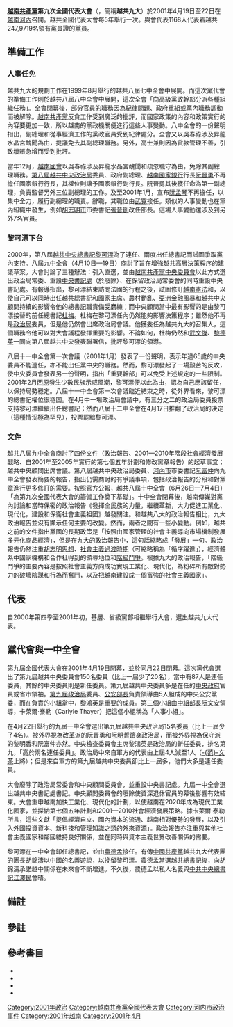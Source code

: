 {{Infobox historical event
  |Event_Name     = 越南共產黨第九次全國代表大會
  |Image_Name     = Flag of the Communist Party of Vietnam.svg
  |Imagesize      = 250px
  |Image_Alt      = 越共黨旗
  |Image_Caption  = 越南共產黨黨旗 
  |Thumb_Time     = 
  |Participants   = 1168位代表（包括越共第八屆中央委員會委員）
  |Location       = {{VIE}}[[河內|河內]]{{en-link|巴亭會堂|Ba Dinh Hall}}
  |Date           = 2001年4月19日至22日（4天）
  |Result         = 選出越共第九屆中央委員會委員
  |URL            = 
}}
'''[[越南共產黨|越南共產黨]]第九次全國代表大會'''（{{vie|qn=Đại hội đại biểu toàn quốc lần thứ IX Đảng Cộng sản Việt Nam|hn=大會代表全國𠞺次𠃩黨共產越南}}，簡稱'''越共九大'''）於2001年4月19日至22日在[[越南|越南]][[河內|河內]]{{en-link|巴亭會堂|Ba Dinh Hall}}召開。越共全國代表大會每5年舉行一次{{sfn|Báo điện tử Đảng Cộng sản Việt Nam}}。與會代表1168人代表着越共247,9719名領有黨員證的黨員。

== 準備工作 ==
=== 人事任免 ===
越共九大的規劃工作在1999年8月舉行的越共八屆七中全會中展開{{sfn|Thayer|2001|p=181}}。而這次黨代會的準備工作則於越共八屆八中全會中展開，這次全會「向高級黨政幹部分派各種組織任務」{{sfn|Thayer|2001|p=181}}。全會閉幕後，部分官員的職務因為紀律問題、政府重組或黨內職務調動而被解除{{sfn|Thayer|2001|p=181}}。[[越南共產黨|越南共產黨]]反貪工作受到廣泛的批評，而國家政策的內容和政策實行的內容要更加一致，所以越南的黨政機關便進行這些人事變動{{sfn|Thayer|2001|p=182}}。八中全會的一份聲明指出，副總理{{vi-link|吳春祿|Ngô Xuân Lộc}}和從事經濟工作的黨政官員{{vi-link|高士兼|Cao Sĩ Kiêm}}受到紀律處分{{sfn|Thayer|2001|p=182}}。全會又以吳春祿涉及昇龍水晶宮醜聞為由，提議免去其副總理職務{{sfn|Thayer|2001|p=182}}。另外，高士兼則因為貸款管理不善，引致壞賬急增而受到批評{{sfn|Thayer|2001|p=182}}。

當年12月，[[越南國會|越南國會]]以吳春祿涉及昇龍水晶宮醜聞和疏忽職守為由，免除其副總理職務{{sfn|Thayer|2001|p=182}}。[[越南共產黨中央政治局#第八屆政治局|第八屆越共中央政治局]]委員、政府副總理、[[越南國家銀行|越南國家銀行]]行長[[阮晉勇|阮晉勇]]不再擔任國家銀行行長，其權位則讓予國家銀行副行長{{vi-link|黎德邃|Lê Đức Thúy}}{{sfn|Thayer|2001|p=182}}。阮晉勇其後獲任命為第一副總理，負責監督另外三位副總理的工作{{sfn|Thayer|2001|p=182}}。及至2001年1月，{{en-link|越南國會常務委員會|Standing Committee of the National Assembly|國會常務委員會}}宣布[[阮孟琴|阮孟琴]]不再擔任{{en-link|越南外交部|Ministry of Foreign Affairs (Vietnam)|外交部長}}，以集中全力，履行副總理的職責{{efn|外交部長一職由{{vi-link|阮怡年|Nguyễn Dy Niên}}接任{{sfn|Thayer|2001|p=182}}。}}。{{en-link|越南工商部|Ministry of Industry and Trade (Vietnam)|貿易部長}}{{vi-link|張庭選|Trương Đình Tuyển}}辭職，其職位由[[武寬|武寬]]接任{{sfn|Thayer|2001|p=182}}。類似的人事變動也在黨內組織中發生，例如[[胡志明市|胡志明市]]市委書記[[張晉創|張晉創]]改任{{vi-link|越南共產黨中央委員會經濟部|Ban Kinh tế Trung ương Đảng Cộng sản Việt Nam|越共中央經濟部}}部長{{sfn|Thayer|2001|p=182}}。這場人事變動還涉及到另外7名官員{{sfn|Thayer|2001|p=182}}。

=== 黎可漂下台 ===
2000年，第八屆[[越南共產黨中央委員會總書記|越共中央總書記]][[黎可漂|黎可漂]]為了連任、兩度出任總書記而試圖爭取黨內支持{{sfn|Thayer|2001|p=183}}。八屆九中全會（4月10日—19日）商討了旨在增強越共高層決策程序的建議草案{{sfn|Thayer|2001|p=183}}。大會討論了三種辦法：引入直選，並由[[越南共產黨中央委員會|越南共產黨中央委員會]]以此方式選出政治局常委、重設[[越南共產黨中央書記處|中央書記處]]（於{{vi-link|越南共產黨第八次全國代表大會|Đại hội Đảng Cộng sản Việt Nam VIII|越共八大}}廢除）、在保留政治局常委會的同時重設中央書記處{{sfn|Thayer|2001|p=183}}。有報導指出，黎可漂結束訪問法國的行程之後，試圖修訂[[越南憲法|越南憲法]]和{{vi-link|越南共產黨章程|Điều lệ Đảng Cộng sản Việt Nam}}，以使自己可以同時出任越共總書記和[[越南國家主席|國家主席]]{{sfn|Thayer|2001|p=183}}。農村動亂、[[亞洲金融風暴|亞洲金融風暴]]和越共中央顧問持續的影響令他的總書記職責備受磨練；而中央顧問當中最有影響的是由黎可漂接替的前任總書記[[杜梅|杜梅]]{{sfn|Thayer|2001|p=183}}。杜梅在黎可漂任內仍然能夠影響決策程序；雖然他不再是[[越南共產黨中央政治局|政治局]]委員，但是他仍然會出席政治局會議{{sfn|Thayer|2001|p=183}}。他獲委任為越共九大的召集人，這個職務令他可以對大會議程發揮重要的影響{{sfn|Thayer|2001|p=183}}。不論如何，杜梅仍然和[[武文傑|武文傑]]、[[黎德英|黎德英]]一同向第八屆越共中央發表聯署信，批評黎可漂的領導{{sfn|Thayer|2001|p=183}}。

八屆十一中全會第一次會議（2001年1月）發表了一份聲明，表示年過65歲的中央委員不能連任，亦不能出任黨中央的職務{{sfn|Abuza|2002|p=1}}。然而，黎可漂發起了一場艱苦的反攻，使中央委員會發表另一份聲明，指出「重要幹部」可以免受上述規定的一些限制{{sfn|Abuza|2002|p=1}}。2001年2月[[西原|西原]]發生少數民族示威風潮，黎可漂便以此為由，認為自己應該留任，以保持局勢穩定{{sfn|Abuza|2002|p=1}}。八屆十一中全會第一次會議臨近結束之時，從外界看來，黎可漂的總書記權位很穩固{{sfn|Abuza|2002|p=1}}。在4月中一場政治局會議中，有三分之二的政治局委員投票支持黎可漂繼續出任總書記；然而八屆十二中全會在4月17日推翻了政治局的決定（這種情況極為罕見），投票罷黜黎可漂{{sfn|Abuza|2002|p=1}}。

=== 文件 ===
越共八屆九中全會商討了四份文件（政治報告、2001—2010年階段社會經濟發展戰略、自2001年至2005年實行的第七個五年計劃和修改黨章報告）的起草事宜；越共中央顧問出席會議{{sfn|Thayer|2001|p=184}}。第八屆越共中央政治局委員、[[河內市|河內市]]市委書記[[阮富仲|阮富仲]]向九中全會發表簡要的報告，指出仍需商討的有爭議事項，包括政治報告的分段和對黨章進行更多修訂的需要{{sfn|Thayer|2001|p=184}}。按照官方公報，越共八屆十中全會（6月26日—7月4日）「為第九次全國代表大會的籌備工作奠下基礎」{{sfn|Thayer|2001|p=184}}。十中全會閉幕後，越南傳媒對黨內討論和當時保密的政治報告《發揮全民族的力量，繼續革新，大力促進工業化、現代化，建設和保衛社會主義祖國》越發關注{{sfn|Thayer|2001|p=184}}。和越共八大的政治報告相比，九大政治報告並沒有顯示任何主要的改變{{sfn|Thayer|2001|p=184}}。然而，兩者之間有一些小變動{{sfn|Thayer|2001|p=184}}。例如，越共之前的文件指出黨國的長期政策是「按照由國家管理的社會主義導向市場機制發展多元化商品經濟」，但是在九大的政治報告中，這句話縮略成「發展{{link-en|社會主義導向的市場經濟|socialist-oriented market economy}}」一句{{sfn|Thayer|2001|pp=184–185}}。政治報告仍然注重[[胡志明思想|胡志明思想]]、[[社會主義社會|社會主義過渡時期]]（可縮略稱為「循序躍進」），經濟體系中國家機構和合作社得到的領導地位和[[階級鬥爭|階級鬥爭]]{{sfn|Thayer|2001|p=185}}。根據九大的政治報告，「階級鬥爭的主要內容是按照社會主義方向成功實現工業化、現代化，為粉碎所有敵對勢力的破壞陰謀和行為而奮鬥，以及把越南建設成一個富強的社會主義國家」{{sfn|Thayer|2001|p=185}}。

== 代表 ==
自2000年第四季至2001年初，基層、省級黨部相繼舉行大會，選出越共九大代表{{sfn|Thayer|2001|p=185}}。

== 黨代會與一中全會 ==
第九屆全國代表大會在2001年4月19日開幕，並於同月22日閉幕{{sfn|Thayer|2002|p=82}}。這次黨代會選出了第九屆越共中央委員會150名委員（比上一屆少了20名），當中有87人是連任委員，其餘的中央委員則是新任委員{{sfn|Thayer|2002|p=82}}。第九屆越共中央委員多是在任的[[越南政府|中央政府]]官員或省市領袖{{sfn|Thayer|2002|pp=82–83}}。[[越南共產黨中央政治局#第九屆政治局|第九屆政治局]]委員、[[越南公安部|公安部長]]{{vi-link|黎明香|Lê Minh Hương}}負責領導由5人組成的中央公安黨委，而在負責{{en-link|越南內務部|Ministry of Home Affairs (Vietnam)|內務}}的小組當中，[[黎鴻英|黎鴻英]]是重要的成員{{sfn|Thayer|2002|p=83}}。第三個小組由[[越南共產黨中央組織部|中組部長]][[阮文安|阮文安]]領導，卡萊爾·泰勒（Carlyle Thayer）把這個小組稱為「人事小組」{{sfn|Thayer|2002|p=83}}。

在4月22日舉行的九屆一中全會選出第九屆越共中央政治局15名委員（比上一屆少了4名）{{sfn|Thayer|2002|p=83}}。被外界視為改革派的阮晉勇和[[阮明哲|阮明哲]]躋身政治局，而被外界視為保守派的黎明香和阮富仲亦然{{sfn|Thayer|2002|p=83}}。中央檢查委員會主席黎鴻英是政治局的新任委員，排名第九，「高於兩名連任委員」{{sfn|Thayer|2002|p=83}}。政治局中來自軍方的代表由上屆4人減至1人（[[范文茶|-{范}-文茶]]上將）；但是來自軍方的第九屆越共中央委員卻比上一屆多，他們大多是連任委員{{sfn|Thayer|2002|p=83}}。

大會廢除了政治局常委會和中央顧問委員會，並重設中央書記處{{sfn|Thayer|2002|p=83}}。九屆一中全會選出越共中央書記處書記{{sfn|Thayer|2002|p=83}}。中央顧問委員會的廢除使資深退休官員的幕後影響有效結束{{sfn|Thayer|2002|p=83}}。大會重申越南加快工業化、現代化的計劃，以使越南在2020年成為現代工業化國家，並採納第七個五年計劃和2001—2010社會經濟發展策略{{sfn|Thayer|2002|p=84}}。據卡萊爾·泰勒所言，這些文獻「提倡經濟自立、國內資本的流通、越南相對優勢的發展，以及引入外國投資資本、新科技和管理知識之類的外來資源」{{sfn|Thayer|2002|p=84}}。政治報告亦注重與其他社會主義國家和鄰國維持良好關係，並在同時與資本主義世界改善關係的需要{{sfn|Thayer|2002|pp=86–87}}。

黎可漂在一中全會卸任總書記，並由[[農德孟|農德孟]]接任{{sfn|Thayer|2002|p=83}}。有傳[[中國共產黨|中國共產黨]]越共九大代表團的團長[[胡錦濤|胡錦濤]]以中國的名義遊說，以挽留黎可漂{{sfn|Thayer|2002|p=87}}。農德孟當選越共總書記後，向胡錦濤承諾越中關係在未來會不斷增進。不久後，農德孟以私人名義與[[中國共產黨中央委員會總書記|中共中央總書記]][[江澤民|江澤民]]會晤{{sfn|Thayer|2002|p=88}}。

== 備註 ==
{{notelist|iger=}}

== 參註 ==
{{Reflist|2}}

== 參考書目 ==
{{refbegin}}
* {{cite journal|author=Abuza, Zachary|title=The Lessons of Le Kha Phieu: Changing Rules in Vietnamese politics|pages=121–145|publisher=Institute of Southeast Asian Studies|ref=CITEREFAbuza2001|journal=Contemporary Southeast Asia|volume=24|issue=1|date=April 2002|url=http://www.vpa-inc.org/conference/pdf/abuza3.pdf|doi=10.1355/cs24-1h|access-date=2014-07-06|archive-date=2016-03-04|archive-url=https://web.archive.org/web/20160304071508/http://www.vpa-inc.org/conference/pdf/abuza3.pdf|dead-url=yes}}
* {{cite web|title=TƯ LIỆU VỀ ĐẢNG - Đại hội Đảng|url=http://123.30.190.43:8080/tiengviet/tulieuvankien/tulieuvedang/?topic=168&subtopic=4|publisher=Báo điện tử Đảng Cộng sản Việt Nam|accessdate=2014-03-09|language=vi|ref={{harvid|Báo điện tử Đảng Cộng sản Việt Nam}}|deadurl=yes|archiveurl=https://web.archive.org/web/20141013191331/http://123.30.190.43:8080/tiengviet/tulieuvankien/tulieuvedang/?topic=168&subtopic=4|archivedate=2014-10-13}}
* {{cite journal |last1=Thayer |first1=Carlyle |authorlink= |date=January 2001 |title=Vietnam in 2000: Toward the Ninth Party Congress |journal=Asian Survey | publisher = University of California Press |volume=41 |issue=1 |pages=181–188 |doi=10.1525/as.2001.41.1.181|url=http://www.jstor.org/stable/pdfplus/10.1525/as.2001.41.1.181.pdf |ref=CITEREFThayer2001 }}
* {{cite journal |last1=Thayer |first1=Carlyle |authorlink= |date=January 2002 |title=Vietnam in 2001: The Ninth Party Congress and After |journal=Asian Survey | publisher = University of California Press |volume=42 |issue=1 |pages=81–89 |doi=10.1525/as.2002.42.1.81|url=http://www.jstor.org/discover/10.1525/as.2002.42.1.81?uid=3738744&uid=2129&uid=2&uid=70&uid=4&sid=21101479198993 |ref=CITEREFThayer2002 }}
{{refend}}

{{越共全國代表大會}}

[[Category:2001年政治|Category:2001年政治]]
[[Category:越南共產黨全國代表大會|Category:越南共產黨全國代表大會]]
[[Category:河内市政治事件|Category:河内市政治事件]]
[[Category:2001年越南|Category:2001年越南]]
[[Category:2001年4月|Category:2001年4月]]